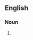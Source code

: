 {{also|gold dust}}

==English==

===Noun===
{{en-noun|-}}

# {{alternative spelling of|en|gold dust}}